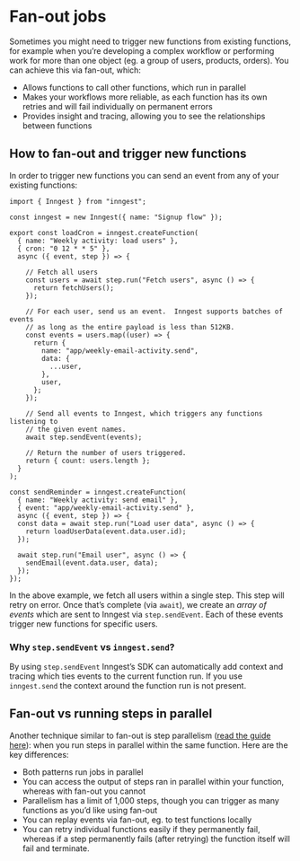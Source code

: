 # Fan-out jobs

Sometimes you might need to trigger new functions from existing functions, for example when you’re developing a complex workflow or performing work for more than one object (eg. a group of users, products, orders).  You can achieve this via fan-out, which:

- Allows functions to call other functions, which run in parallel
- Makes your workflows more reliable, as each function has its own retries and will fail individually on permanent errors
- Provides insight and tracing, allowing you to see the relationships between functions

## How to fan-out and trigger new functions

In order to trigger new functions you can send an event from any of your existing functions:

```tsx
import { Inngest } from "inngest";

const inngest = new Inngest({ name: "Signup flow" });

export const loadCron = inngest.createFunction(
  { name: "Weekly activity: load users" },
  { cron: "0 12 * * 5" },
  async ({ event, step }) => {

    // Fetch all users
    const users = await step.run("Fetch users", async () => {
      return fetchUsers();
    });

    // For each user, send us an event.  Inngest supports batches of events
    // as long as the entire payload is less than 512KB.
    const events = users.map((user) => {
      return {
        name: "app/weekly-email-activity.send",
        data: {
          ...user,
        },
        user,
      };
    });

    // Send all events to Inngest, which triggers any functions listening to
    // the given event names.
    await step.sendEvent(events);

    // Return the number of users triggered.
    return { count: users.length };
  }
);

const sendReminder = inngest.createFunction(
  { name: "Weekly activity: send email" },
  { event: "app/weekly-email-activity.send" },
  async ({ event, step }) => {
  const data = await step.run("Load user data", async () => {
    return loadUserData(event.data.user.id);
  });

  await step.run("Email user", async () => {
    sendEmail(event.data.user, data);
  });
});
```

In the above example, we fetch all users within a single step.  This step will retry on error.  Once that’s complete (via `await`), we create an *array of events* which are sent to Inngest via `step.sendEvent`.  Each of these events trigger new functions for specific users.

### Why `step.sendEvent` vs `inngest.send`?

By using `step.sendEvent` Inngest’s SDK can automatically add context and tracing which ties events to the current function run.  If you use `inngest.send` the context around the function run is not present.

## Fan-out vs running steps in parallel

Another technique similar to fan-out is step parallelism ([read the guide here](/docs/guides/step-parallelism)):  when you run steps in parallel within the same function.  Here are the key differences:

- Both patterns run jobs in parallel
- You can access the output of steps ran in parallel within your function, whereas with fan-out you cannot
- Parallelism has a limit of 1,000 steps, though you can trigger as many functions as you’d like using fan-out
- You can replay events via fan-out, eg. to test functions locally
- You can retry individual functions easily if they permanently fail, whereas if a step permanently fails (after retrying) the function itself will fail and terminate.
